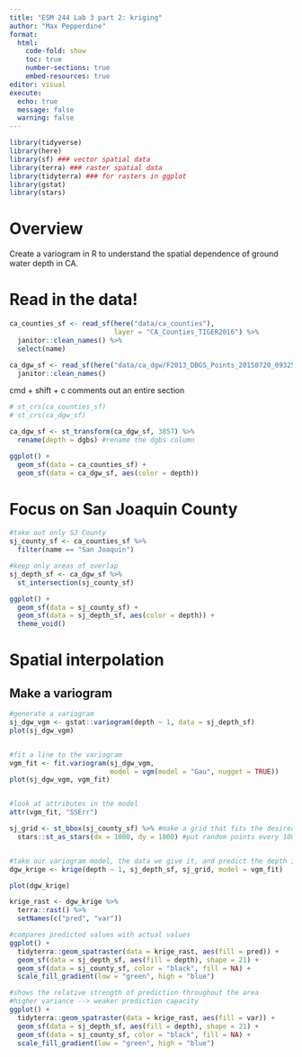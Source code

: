 ```yaml
---
title: "ESM 244 Lab 3 part 2: kriging"
author: "Max Pepperdine"
format: 
  html: 
    code-fold: show
    toc: true
    number-sections: true
    embed-resources: true
editor: visual
execute: 
  echo: true
  message: false
  warning: false
---
```


```r
library(tidyverse)
library(here)
library(sf) ### vector spatial data
library(terra) ### raster spatial data
library(tidyterra) ### for rasters in ggplot
library(gstat)
library(stars)
```

# Overview

Create a variogram in R to understand the spatial dependence of ground water depth in CA. 

# Read in the data!

```r
ca_counties_sf <- read_sf(here("data/ca_counties"), 
                          layer = "CA_Counties_TIGER2016") %>% 
  janitor::clean_names() %>% 
  select(name)

ca_dgw_sf <- read_sf(here("data/ca_dgw/F2013_DBGS_Points_20150720_093252.gpkg")) %>% 
  janitor::clean_names()
```

cmd + shift + c comments out an entire section
```r
# st_crs(ca_counties_sf)
# st_crs(ca_dgw_sf)

ca_dgw_sf <- st_transform(ca_dgw_sf, 3857) %>% 
  rename(depth = dgbs) #rename the dgbs column
```

```r
ggplot() +
  geom_sf(data = ca_counties_sf) +
  geom_sf(data = ca_dgw_sf, aes(color = depth))
```

# Focus on San Joaquin County 

```r
#take out only SJ County 
sj_county_sf <- ca_counties_sf %>% 
  filter(name == "San Joaquin")

#keep only areas of overlap
sj_depth_sf <- ca_dgw_sf %>% 
  st_intersection(sj_county_sf) 
```

```r
ggplot() +
  geom_sf(data = sj_county_sf) +
  geom_sf(data = sj_depth_sf, aes(color = depth)) +
  theme_void()
```

# Spatial interpolation

## Make a variogram

```r
#generate a variogram
sj_dgw_vgm <- gstat::variogram(depth ~ 1, data = sj_depth_sf)
plot(sj_dgw_vgm)


#fit a line to the variogram 
vgm_fit <- fit.variogram(sj_dgw_vgm, 
                         model = vgm(model = "Gau", nugget = TRUE))
plot(sj_dgw_vgm, vgm_fit)


#look at attributes in the model 
attr(vgm_fit, "SSErr") 
```

```r
sj_grid <- st_bbox(sj_county_sf) %>% #make a grid that fits the desired county
  stars::st_as_stars(dx = 1000, dy = 1000) #put random points every 1000m


#take our variogram model, the data we give it, and predict the depth in areas around it. Predict the depth throughout our defined grid. 
dgw_krige <- krige(depth ~ 1, sj_depth_sf, sj_grid, model = vgm_fit)

plot(dgw_krige)
```

```r
krige_rast <- dgw_krige %>% 
  terra::rast() %>% 
  setNames(c("pred", "var"))

#compares predicted values with actual values
ggplot() +
  tidyterra::geom_spatraster(data = krige_rast, aes(fill = pred)) +
  geom_sf(data = sj_depth_sf, aes(fill = depth), shape = 21) +
  geom_sf(data = sj_county_sf, color = "black", fill = NA) +
  scale_fill_gradient(low = "green", high = "blue")

#shows the relative strength of prediction throughout the area
#higher variance --> weaker prediction capacity 
ggplot() +
  tidyterra::geom_spatraster(data = krige_rast, aes(fill = var)) +
  geom_sf(data = sj_depth_sf, aes(fill = depth), shape = 21) +
  geom_sf(data = sj_county_sf, color = "black", fill = NA) +
  scale_fill_gradient(low = "green", high = "blue")
```











